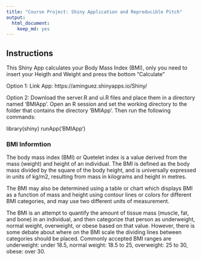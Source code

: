 ```yaml
---
title: "Course Project: Shiny Application and Reproducible Pitch"
output: 
  html_document: 
    keep_md: yes
---
```

## Instructions

This Shiny App calculates your Body Mass Index (BMI), only you need to insert your Heigth and Weight and press the bottom "Calculate"

Option 1: Link App: https://aminguez.shinyapps.io/Shiny/

Option 2: Download the server.R and ui.R files and place them in a directory named 'BMIApp'. Open an R session and set the working directory to the folder that contains the directory 'BMIApp'. Then run the following commands:

library(shiny)
runApp('BMIApp')

### BMI Informtion
The body mass index (BMI) or Quetelet index is a value derived from the mass (weight) and height of an individual. The BMI is defined as the body mass divided by the square of the body height, and is universally expressed in units of kg/m2, resulting from mass in kilograms and height in metres.

The BMI may also be determined using a table or chart which displays BMI as a function of mass and height using contour lines or colors for different BMI categories, and may use two different units of measurement.

The BMI is an attempt to quantify the amount of tissue mass (muscle, fat, and bone) in an individual, and then categorize that person as underweight, normal weight, overweight, or obese based on that value. However, there is some debate about where on the BMI scale the dividing lines between categories should be placed. Commonly accepted BMI ranges are underweight: under 18.5, normal weight: 18.5 to 25, overweight: 25 to 30, obese: over 30.

